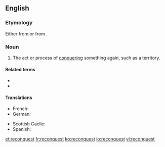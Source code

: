 ==English==

===Etymology===
Either from {{etyl|frm|en}} {{m|frm|reconqueste}} or from {{prefix|re|conquest|lang=en}}.

===Noun===
{{en-noun}}

# The act or process of [[conquering]] something again, such as a territory.
#: {{ux|en|the '''reconquest''' of Spain}}

====Related terms====
* {{l|en|conquest}}
* {{l|en|reconquer}}

====Translations====
{{trans-top|act or process of conquering again}}
* French: {{t+|fr|reconquête|f}}
* German: {{t+|de|Rückeroberung|f}}
{{trans-mid}}
* Scottish Gaelic: {{t|gd|ath-cheannsachadh|m}}
* Spanish: {{t+|es|reconquista|f}}
{{trans-bottom}}

[[et:reconquest]]
[[fr:reconquest]]
[[ko:reconquest]]
[[io:reconquest]]
[[vi:reconquest]]